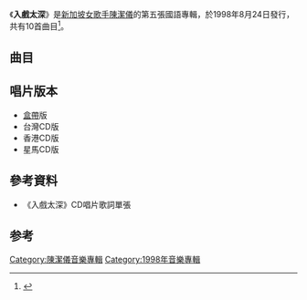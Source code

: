 {{Album infobox | <!-- See Wikipedia:WikiProject_Albums -->
|  Name        = 入戲太深
|  Type        = [[專輯|專輯]]
|  Artist      = [[陳潔儀_(新加坡)|陳潔儀]]
|  Cover       = KitChan Too Deep In The Act.jpg
|  Background  = 
|  Released    = 1998年8月24日
|  Recorded    = 
|  Genre       = [[國語流行音樂|國語流行音樂]]
|  Length      = 
|  Label       = {{hlist|[[海蝶音樂|海蝶音樂]]|[[立得唱片|立得唱片]]}}
|  Number      = 
|  Producer    = 許環良、吳旭文、林明陽、陳美威
|  Last album  = [[家_(陳潔儀單曲)|家]]<br>（1998年）
|  This album  = '''入戲太深'''<br>（1998年）
|  Next album  = [[炫耀|炫耀]]<br/>（1999年）
}}

《'''入戲太深'''》是[[新加坡|新加坡]][[女歌手|女歌手]][[陳潔儀_(新加坡)|陳潔儀]]的第五張國語專輯，於1998年8月24日發行，共有10首曲目<ref>{{Cite book|title=中国广播电视年鉴 1999|last=国家广播电影电视总局《中国广播电视年鉴》编辑委员会编|first=|publisher=中国广播电视年鉴社|year=1999.10|isbn=|location=|pages=378}}</ref>。

==曲目==
{{Tracklist
| collapsed = 
| headline = 
| font_size = 
| total_length = 

| all_writing = 
| all_music = 
| all_lyrics = 
| all_arranger = 
| all_producer = 
| all_except = 

| extra_column =

| title1 = 再愛一回
| note1 = 
| longnote1 = 第一主打歌
| music1 = [[許環良|許環良]]
| lyrics1 = [[許常德|許常德]]
| arranger1 = [[吳慶隆|吳慶隆]]<BR>許環良
| producer1 = 許環良
| extra1 = 
| length1 = 

| title2 = 等了又等
| note2 = 國語
| longnote2 = 第二主打歌<br>粵語原曲為《等了又等》
| music2 = [[李迪文|李迪文]]
| lyrics2 = [[林秋離|林秋離]]
| arranger2 = 吳慶隆
| producer2 = 許環良
| extra2 = 
| length2 = 

| title3 = 入戲太深
| note3 = 
| longnote3 = 第三主打歌
| music3 = [[吳旭文|吳旭文]]
| lyrics3 = [[黃桂蘭|黃桂蘭]]
| arranger3 = [[鍾興民|鍾興民]] 
| producer3 = 吳旭文
| extra3 = 
| length3 = 

| title4 = 分享孤獨
| note4 = 國語
| longnote4 = 粵語原曲為《分享孤獨》
| music4 = 許環良
| lyrics4 = 林秋離
| arranger4 = [[Joe_Curiale|Joe Curiale]]<BR>[[Joe_Vannelli|Joe Vannelli]] 
| producer4 = 許環良
| extra4 = 
| length4 = 

| title5 = 想你
| note5 = 
| longnote5 =
| music5 = [[陳美威|陳美威]]
| lyrics5 = [[陳玉貞|娃娃]] 
| arranger5 = [[屠穎|屠穎]]
| producer5 = 陳美威
| extra5 = 
| length5 = 

| title6 = 得寸進尺
| note6 = 
| longnote6 = 第四主打歌<br>粵語原曲為《冰山一角》
| music6 = [[潘協慶|潘協慶]]
| lyrics6 = [[林創宴|林創宴]]
| arranger6 = 吳慶隆
| producer6 = 許環良
| extra6 = 
| length6 = 

| title7 = 我們都變了
| note7 = 
| longnote7 = 
| music7 = [[梁偉豐|梁偉豐]]
| lyrics7 = 黃桂蘭
| arranger7 = [[袁少文|袁少文]]
| producer7 = 許環良
| extra7 = 
| length7 = 

| title8 = 失約
| note8 = 
| longnote8 =
| music8 = [[鄭博深|鄭博深]]
| lyrics8 = [[徐世珍|徐世珍]]
| arranger8 = 吳慶隆 
| producer8 = [[林明陽|林明陽]]
| extra8 = 
| length8 = 

| title9 = 我跟定你
| note9 = 
| longnote9 = 
| music9 =  潘協慶
| lyrics9 = [[王中言|王中言]]
| arranger9 = 鍾興民
| producer9 = 吳旭文
| extra9 = 
| length9 = 

| title10 = 藍色幽默
| note10 = 
| longnote10 =
| music10 =  [[凌偉文|凌偉文]]
| lyrics10 = [[姚若龍|姚若龍]]
| arranger10 = [[馬毓芬|馬毓芬]]
| producer10 = 吳旭文
| extra10 = 
| length10 = 
}}

== 唱片版本 ==
* [[盒帶|盒帶]]版
* 台灣CD版
* 香港CD版
* 星馬CD版

== 參考資料 ==
*《入戲太深》CD唱片歌詞單張

==参考==
{{reflist}}
{{陳潔儀}}

[[Category:陳潔儀音樂專輯|Category:陳潔儀音樂專輯]]
[[Category:1998年音樂專輯|Category:1998年音樂專輯]]